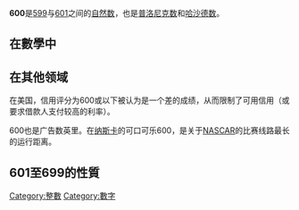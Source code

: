 {{多個問題|
{{Expand|time=2010-07-01T00:00:00+00:00}}
{{Expand English|600 (number)|time=2015-9-22}}
{{Unreferenced|time=2020-12-18T16:10:18+00:00}}
}}
{{noteTA|G1=Math}}
{{整数
| 质因数分解 = <math>2^3 \cdot 3 \cdot 5^2</math>
| 罗马数字 = DC
| 二进制 = 1001011000
| 十六进制 = 258
}}
'''600'''是[[599|599]]与[[601|601]]之间的[[自然数|自然数]]，也是[[普洛尼克数|普洛尼克数]]和[[哈沙德数|哈沙德数]]。

== 在數學中 ==
{{數字性質|use math=yes}}

== 在其他领域 ==
在美国，信用评分为600或以下被认为是一个差的成绩，从而限制了可用信用（或要求借款人支付较高的利率）。

600也是广告数英里。在[[纳斯卡|纳斯卡]]的可口可乐600，是关于[[NASCAR|NASCAR]]的比赛线路最长的运行距离。

== 601至699的性質 ==
{{數字性質列表|start=601|end=699|use math=yes
|665 = *是一个[[楔形數|楔形數]]。
|666 head= {{main|666}}
}}
{{數小作品}}
[[Category:整數|Category:整數]]
[[Category:數字|Category:數字]]